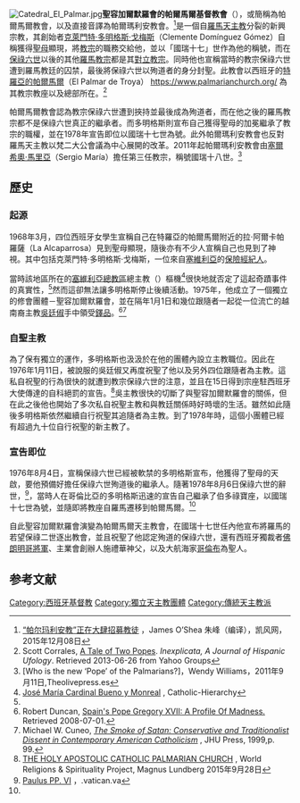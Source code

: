 [[File:Catedral_El_Palmar.jpg|thumb]]'''聖容加爾默羅會的帕爾馬爾基督教會'''（{{lang-es|Iglesia Cristiana Palmariana de los Carmelitas de la Santa Faz}}），或簡稱為帕爾馬爾教會，以及直接音譯為帕爾瑪利安教會。<ref>[http://anticult.kaiwind.com/xingao/zqtj/201512/08/t20151208_3224588.shtml “帕尔玛利安教”正在大肆招募教徒] {{Wayback|url=http://anticult.kaiwind.com/xingao/zqtj/201512/08/t20151208_3224588.shtml |date=20160417055829 }}，James O’Shea 朱峰（编译），凯风网，2015年12月08日</ref>是一個自[[羅馬天主教|羅馬天主教]]分裂的新興宗教，其創始者[[克萊門特·多明格斯·戈梅斯|克萊門特·多明格斯·戈梅斯]]（Clemente Domínguez Gómez）自稱獲得[[聖母_(基督教)|聖母]]顯現，將[[教宗|教宗]]的職務交給他，並以「國瑞十七」世作為他的稱號，而在[[保祿六世|保祿六世]]以後的其他[[羅馬教宗|羅馬教宗]]都是其[[對立教宗|對立教宗]]。同時他也宣稱當時的教宗保祿六世遭到羅馬教廷的囚禁，最後將保祿六世以殉道者的身分封聖。此教會以西班牙的[[特羅亞的帕爾馬爾|特羅亞的帕爾馬爾]]（El Palmar de Troya） https://www.palmarianchurch.org/ {{Wayback|url=https://www.palmarianchurch.org/ |date=20210123085625 }}  為其教宗教座以及總部所在。<ref>Scott Corrales, [http://groups.yahoo.com/group/mythfolk/message/2252 A Tale of Two Popes]. ''Inexplicata, A Journal of Hispanic Ufology''. Retrieved 2013-06-26 from Yahoo Groups</ref>

帕爾馬爾教會認為教宗保祿六世遭到挾持並最後成為殉道者，而在他之後的羅馬教宗都不是保祿六世真正的繼承者。而多明格斯則宣布自己獲得聖母的加冕繼承了教宗的職權，並在1978年宣告即位以國瑞十七世為號。此外帕爾瑪利安教會也反對羅馬天主教以梵二大公會議為中心展開的改革。2011年起帕爾瑪利安教會由[[塞爾希奧·馬里亞|塞爾希奧·馬里亞]]（Sergio María）擔任第三任教宗，稱號國瑞十八世。<ref>[Who is the new ‘Pope’ of the Palmarians?]，Wendy Williams，2011年9月11日,Theolivepress.es</ref>

==歷史==
===起源===
1968年3月，四位西班牙女學生宣稱自己在特羅亞的帕爾馬爾附近的拉·阿爾卡帕羅薩（La Alcaparrosa）見到聖母顯現，隨後亦有不少人宣稱自己也見到了神視。其中包括克萊門特·多明格斯·戈梅斯，一位來自[[塞維利亞|塞維利亞]]的[[保險經紀人|保險經紀人]]。

當時該地區所在的[[天主教塞維利亞總教區|塞維利亞總教區]]總主教{{link-es|何塞·瑪麗亞·布埃諾·蒙雷阿爾|José María Bueno Monreal}}（{{lang|es|José María Bueno y Monreal}}）樞機<ref>[http://www.catholic-hierarchy.org/bishop/bbuemon.html José María Cardinal Bueno y Monreal] {{Wayback|url=http://www.catholic-hierarchy.org/bishop/bbuemon.html |date=20210122074551 }}, Catholic-Hierarchy</ref>很快地就否定了這起奇蹟事件的真實性，<ref name="WRSVCU" />然而這卻無法讓多明格斯停止後續活動。1975年，他成立了一個獨立的修會團體－聖容加爾默羅會，並在隔年1月1日和幾位跟隨者一起從一位流亡的越南裔主教[[吳廷俶|吳廷俶]]手中領受[[鐸品|鐸品]]。<ref name=Duncan>Robert Duncan, [http://www.speroforum.com/a/12944/Spains-Pope-Gregory-XVII-A-profile-of-madness Spain's Pope Gregory XVII: A Profile Of Madness.] {{Wayback|url=http://www.speroforum.com/a/12944/Spains-Pope-Gregory-XVII-A-profile-of-madness |date=20190504130718 }} Retrieved 2008-07-01.</ref><ref name="smoke">Michael W. Cuneo, [https://books.google.com/books?id=8OL9tyvN5YcC&pg=PA99#v=onepage&q&f=false ''The Smoke of Satan: Conservative and Traditionalist Dissent in Contemporary American Catholicism''] {{Wayback|url=https://books.google.com/books?id=8OL9tyvN5YcC&pg=PA99#v=onepage&q&f=false |date=20190502160354 }}, JHU Press, 1999,p. 99.</ref>

===自聖主教===
為了保有獨立的運作，多明格斯也汲汲於在他的團體內設立主教職位。因此在1976年1月11日，被說服的吳廷俶又再度祝聖了他以及另外四位跟隨者為主教。這私自祝聖的行為很快的就遭到教宗保祿六世的注意，並且在15日得到宗座駐西班牙大使傳達的自科絕罰的宣告。<ref name="WRSVCU">[http://wrs.vcu.edu/profiles/PalmarianChurch.htm THE HOLY APOSTOLIC CATHOLIC PALMARIAN CHURCH] {{Wayback|url=http://wrs.vcu.edu/profiles/PalmarianChurch.htm |date=20160417051932 }}, World Religions & Spirituality Project, Magnus Lundberg 2015年9月28日</ref>吳主教很快的切斷了與聖容加爾默羅會的關係，但在此之後他也開始了多次私自祝聖主教和與教廷關係時好時壞的生活。雖然如此隨後多明格斯依然繼續自行祝聖其追隨者為主教。到了1978年時，這個小團體已經有超過九十位自行祝聖的新主教了。

===宣告即位===
1976年8月4日，宣稱保祿六世已經被軟禁的多明格斯宣布，他獲得了聖母的天啟，要他預備好擔任保祿六世殉道後的繼承人。隨著1978年8月6日保祿六世的辭世，<ref>[https://w2.vatican.va/content/paul-vi/en.html Paulus PP. VI] {{Wayback|url=https://w2.vatican.va/content/paul-vi/en.html |date=20201015085504 }}，.vatican.va</ref>，當時人在哥倫比亞的多明格斯迅速的宣告自己繼承了伯多祿寶座，以國瑞十七世為號，並隨即將教座自羅馬遷移到帕爾馬爾。<ref name=Duncan />

自此聖容加爾默羅會演變為帕爾馬爾天主教會，在國瑞十七世任內他宣布將羅馬的若望保祿二世逐出教會，並且祝聖了他認定殉道的保祿六世，還有西班牙獨裁者[[弗朗西斯科·佛朗哥|佛朗明哥將軍]]、主業會創辦人施禮華神父，以及大航海家[[哥倫布|哥倫布]]為聖人。

==参考文献==
{{reflist}}
{{基督教页脚}}

[[Category:西班牙基督教|Category:西班牙基督教]]
[[Category:獨立天主教團體|Category:獨立天主教團體]]
[[Category:傳統天主教派|Category:傳統天主教派]]